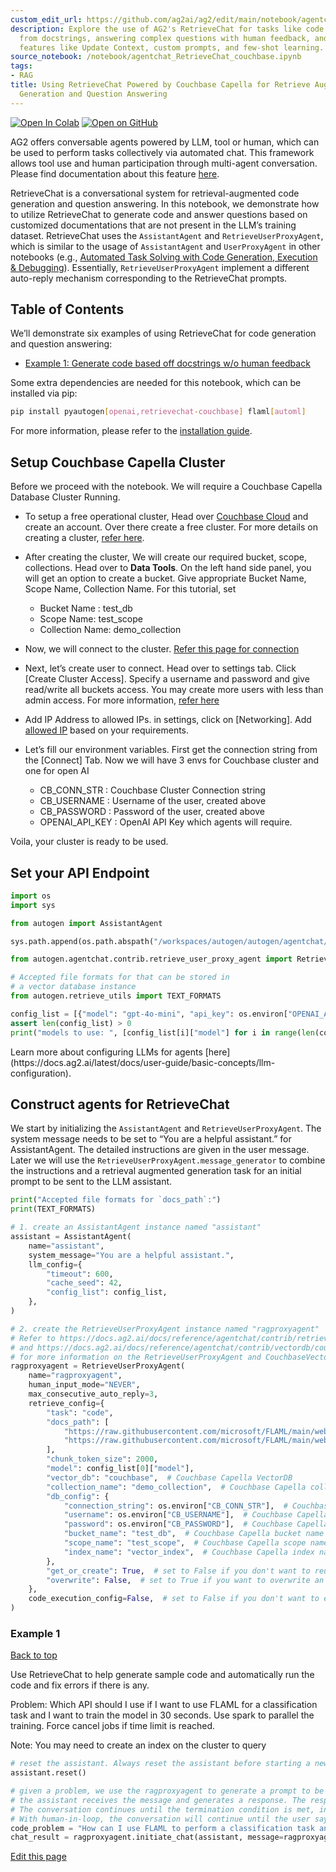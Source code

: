 ```yaml
---
custom_edit_url: https://github.com/ag2ai/ag2/edit/main/notebook/agentchat_RetrieveChat_couchbase.ipynb
description: Explore the use of AG2's RetrieveChat for tasks like code generation
  from docstrings, answering complex questions with human feedback, and exploiting
  features like Update Context, custom prompts, and few-shot learning.
source_notebook: /notebook/agentchat_RetrieveChat_couchbase.ipynb
tags:
- RAG
title: Using RetrieveChat Powered by Couchbase Capella for Retrieve Augmented Code
  Generation and Question Answering
---
```


<a href="https://colab.research.google.com/github/ag2ai/ag2/blob/main/notebook/agentchat_RetrieveChat_couchbase.ipynb" class="colab-badge" target="_blank"><img noZoom src="https://colab.research.google.com/assets/colab-badge.svg" alt="Open In Colab" /></a>
<a href="https://github.com/ag2ai/ag2/blob/main/notebook/agentchat_RetrieveChat_couchbase.ipynb" class="github-badge" target="_blank"><img noZoom src="https://img.shields.io/badge/Open%20on%20GitHub-grey?logo=github" alt="Open on GitHub" /></a>




AG2 offers conversable agents powered by LLM, tool or human, which can
be used to perform tasks collectively via automated chat. This framework
allows tool use and human participation through multi-agent
conversation. Please find documentation about this feature
[here](https://microsoft.github.io/autogen/docs/Use-Cases/agent_chat).

RetrieveChat is a conversational system for retrieval-augmented code
generation and question answering. In this notebook, we demonstrate how
to utilize RetrieveChat to generate code and answer questions based on
customized documentations that are not present in the LLM’s training
dataset. RetrieveChat uses the `AssistantAgent` and
`RetrieveUserProxyAgent`, which is similar to the usage of
`AssistantAgent` and `UserProxyAgent` in other notebooks (e.g.,
[Automated Task Solving with Code Generation, Execution &
Debugging](https://github.com/ag2ai/ag2/blob/main/notebook/agentchat_auto_feedback_from_code_execution.ipynb)).
Essentially, `RetrieveUserProxyAgent` implement a different auto-reply
mechanism corresponding to the RetrieveChat prompts.

## Table of Contents

We’ll demonstrate six examples of using RetrieveChat for code generation
and question answering:

-   [Example 1: Generate code based off docstrings w/o human
    feedback](#example-1)


<div class="info Requirements">
<Info>
Some extra dependencies are needed for this notebook, which can be installed via pip:

```bash
pip install pyautogen[openai,retrievechat-couchbase] flaml[automl]
```

For more information, please refer to the [installation guide](https://docs.ag2.ai/latest/docs/quick-start).
</Info>
</div>


## Setup Couchbase Capella Cluster

Before we proceed with the notebook. We will require a Couchbase Capella
Database Cluster Running.

-   To setup a free operational cluster, Head over [Couchbase
    Cloud](https://cloud.couchbase.com) and create an account. Over
    there create a free cluster. For more details on creating a cluster,
    [refer
    here](https://docs.couchbase.com/cloud/get-started/create-account.html).

-   After creating the cluster, We will create our required bucket,
    scope, collections. Head over to <b>Data Tools</b>. On the left hand
    side panel, you will get an option to create a bucket. Give
    appropriate Bucket Name, Scope Name, Collection Name. For this
    tutorial, set

    -   Bucket Name : test_db
    -   Scope Name: test_scope
    -   Collection Name: demo_collection

-   Now, we will connect to the cluster. [Refer this page for
    connection](https://docs.couchbase.com/cloud/get-started/connect.html)

-   Next, let’s create user to connect. Head over to settings tab. Click
    \[Create Cluster Access\]. Specify a username and password and give
    read/write all buckets access. You may create more users with less
    than admin access. For more information, [refer
    here](https://docs.couchbase.com/cloud/clusters/manage-database-users.html#create-database-credentials)

-   Add IP Address to allowed IPs. in settings, click on \[Networking\].
    Add [allowed
    IP](https://docs.couchbase.com/cloud/clusters/allow-ip-address.html)
    based on your requirements.

-   Let’s fill our environment variables. First get the connection
    string from the \[Connect\] Tab. Now we will have 3 envs for
    Couchbase cluster and one for open AI

    -   CB_CONN_STR : Couchbase Cluster Connection string
    -   CB_USERNAME : Username of the user, created above
    -   CB_PASSWORD : Password of the user, created above
    -   OPENAI_API_KEY : OpenAI API Key which agents will require.

Voila, your cluster is ready to be used.

## Set your API Endpoint

```python
import os
import sys

from autogen import AssistantAgent

sys.path.append(os.path.abspath("/workspaces/autogen/autogen/agentchat/contrib"))

from autogen.agentchat.contrib.retrieve_user_proxy_agent import RetrieveUserProxyAgent

# Accepted file formats for that can be stored in
# a vector database instance
from autogen.retrieve_utils import TEXT_FORMATS

config_list = [{"model": "gpt-4o-mini", "api_key": os.environ["OPENAI_API_KEY"], "api_type": "openai"}]
assert len(config_list) > 0
print("models to use: ", [config_list[i]["model"] for i in range(len(config_list))])
```


<div class="tip">
<Tip>
Learn more about configuring LLMs for agents [here](https://docs.ag2.ai/latest/docs/user-guide/basic-concepts/llm-configuration).
</Tip>
</div>


## Construct agents for RetrieveChat

We start by initializing the `AssistantAgent` and
`RetrieveUserProxyAgent`. The system message needs to be set to “You are
a helpful assistant.” for AssistantAgent. The detailed instructions are
given in the user message. Later we will use the
`RetrieveUserProxyAgent.message_generator` to combine the instructions
and a retrieval augmented generation task for an initial prompt to be
sent to the LLM assistant.

```python
print("Accepted file formats for `docs_path`:")
print(TEXT_FORMATS)
```


```python
# 1. create an AssistantAgent instance named "assistant"
assistant = AssistantAgent(
    name="assistant",
    system_message="You are a helpful assistant.",
    llm_config={
        "timeout": 600,
        "cache_seed": 42,
        "config_list": config_list,
    },
)

# 2. create the RetrieveUserProxyAgent instance named "ragproxyagent"
# Refer to https://docs.ag2.ai/docs/reference/agentchat/contrib/retrieve_user_proxy_agent
# and https://docs.ag2.ai/docs/reference/agentchat/contrib/vectordb/couchbase
# for more information on the RetrieveUserProxyAgent and CouchbaseVectorDB
ragproxyagent = RetrieveUserProxyAgent(
    name="ragproxyagent",
    human_input_mode="NEVER",
    max_consecutive_auto_reply=3,
    retrieve_config={
        "task": "code",
        "docs_path": [
            "https://raw.githubusercontent.com/microsoft/FLAML/main/website/docs/Examples/Integrate%20-%20Spark.md",
            "https://raw.githubusercontent.com/microsoft/FLAML/main/website/docs/Research.md",
        ],
        "chunk_token_size": 2000,
        "model": config_list[0]["model"],
        "vector_db": "couchbase",  # Couchbase Capella VectorDB
        "collection_name": "demo_collection",  # Couchbase Capella collection name to be utilized/created
        "db_config": {
            "connection_string": os.environ["CB_CONN_STR"],  # Couchbase Capella connection string
            "username": os.environ["CB_USERNAME"],  # Couchbase Capella username
            "password": os.environ["CB_PASSWORD"],  # Couchbase Capella password
            "bucket_name": "test_db",  # Couchbase Capella bucket name
            "scope_name": "test_scope",  # Couchbase Capella scope name
            "index_name": "vector_index",  # Couchbase Capella index name to be created
        },
        "get_or_create": True,  # set to False if you don't want to reuse an existing collection
        "overwrite": False,  # set to True if you want to overwrite an existing collection, each overwrite will force a index creation and reupload of documents
    },
    code_execution_config=False,  # set to False if you don't want to execute the code
)
```

### Example 1

[Back to top](#table-of-contents)

Use RetrieveChat to help generate sample code and automatically run the
code and fix errors if there is any.

Problem: Which API should I use if I want to use FLAML for a
classification task and I want to train the model in 30 seconds. Use
spark to parallel the training. Force cancel jobs if time limit is
reached.

Note: You may need to create an index on the cluster to query

```python
# reset the assistant. Always reset the assistant before starting a new conversation.
assistant.reset()

# given a problem, we use the ragproxyagent to generate a prompt to be sent to the assistant as the initial message.
# the assistant receives the message and generates a response. The response will be sent back to the ragproxyagent for processing.
# The conversation continues until the termination condition is met, in RetrieveChat, the termination condition when no human-in-loop is no code block detected.
# With human-in-loop, the conversation will continue until the user says "exit".
code_problem = "How can I use FLAML to perform a classification task and use spark to do parallel training. Train 30 seconds and force cancel jobs if time limit is reached."
chat_result = ragproxyagent.initiate_chat(assistant, message=ragproxyagent.message_generator, problem=code_problem)
```

<div className="edit-url-container">
    <a className="edit-url" href="https://github.com/ag2ai/ag2/edit/main/notebook/agentchat_RetrieveChat_couchbase.ipynb" target='_blank'><Icon icon="pen" iconType="solid" size="13px"/> Edit this page</a>
</div>
